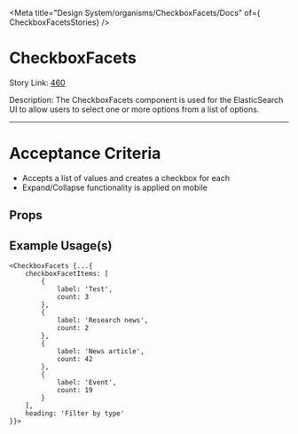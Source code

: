 
<Meta title="Design System/organisms/CheckboxFacets/Docs" of={ CheckboxFacetsStories} />

# CheckboxFacets

Story Link: [460](https://github.com/ahc-digital/migration-planning-tracking/issues/460)

Description: The CheckboxFacets component is used for the ElasticSearch UI to allow users to select one or more options from a list of options.

---
# Acceptance Criteria

- Accepts a list of values and creates a checkbox for each
- Expand/Collapse functionality is applied on mobile

<Stories />

## Props
<Controls />


## Example Usage(s)
```tsx
<CheckboxFacets {...{
    checkboxFacetItems: [
        {
            label: 'Test',
            count: 3
        },
        {
            label: 'Research news',
            count: 2
        },
        {
            label: 'News article',
            count: 42
        },
        {
            label: 'Event',
            count: 19
        }
    ],
    heading: 'Filter by type'
}}>
```
